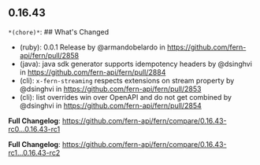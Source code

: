 ## 0.16.43
`*(chore)*`: ## What's Changed
* (ruby): 0.0.1 Release by @armandobelardo in https://github.com/fern-api/fern/pull/2858
* (java): java sdk generator supports idempotency headers by @dsinghvi in https://github.com/fern-api/fern/pull/2884
* (cli): `x-fern-streaming` respects extensions on stream property by @dsinghvi in https://github.com/fern-api/fern/pull/2853
* (cli): list overrides win over OpenAPI and do not get combined by @dsinghvi in https://github.com/fern-api/fern/pull/2854

**Full Changelog**: https://github.com/fern-api/fern/compare/0.16.43-rc0...0.16.43-rc1


**Full Changelog**: https://github.com/fern-api/fern/compare/0.16.43-rc1...0.16.43-rc2

